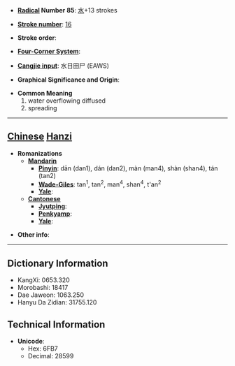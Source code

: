 * '''[[Wiktionary:Chinese radical index| Radical]] Number 85''': [[Wiktionary:Chinese radical index 水|水]]+13 strokes

* '''[[Wiktionary:Chinese total strokes index|Stroke number]]''': [[Wiktionary:Chinese total strokes index 16|16]]

* '''Stroke order''': 

* '''[[Wiktionary:Chinese four corner index|Four-Corner System]]''': 

* '''[[Wiktionary:Chinese Cangjie index|Cangjie input]]''': 水日田尸 (EAWS)

* '''Graphical Significance and Origin''': 

* '''Common Meaning'''
*#water overflowing diffused
*# spreading


----

== [[Chinese]] [[Hanzi]] ==

* '''Romanizations'''
** '''[[Mandarin]]'''
*** '''[[Pinyin]]''': dān (dan1), dán (dan2), màn (man4), shàn (shan4), tán (tan2)
*** '''[[Wade-Giles]]''': tan<sup>1</sup>, tan<sup>2</sup>, man<sup>4</sup>, shan<sup>4</sup>, t'an<sup>2</sup>
*** '''[[Yale]]''': 
** '''[[Cantonese]]'''
*** '''[[Jyutping]]''':
*** '''[[Penkyamp]]''': 
*** '''[[Yale]]''': 

* '''Other info''': 

----

== Dictionary Information ==

* KangXi: 0653.320
* Morobashi: 18417
* Dae Jaweon: 1063.250
* Hanyu Da Zidian: 31755.120

== Technical Information ==

* '''Unicode''':
** Hex: 6FB7
** Decimal: 28599